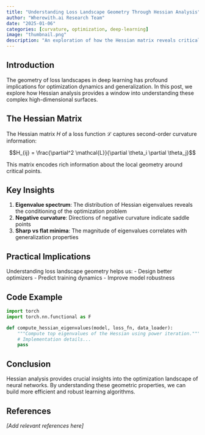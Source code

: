 ```yaml
---
title: "Understanding Loss Landscape Geometry Through Hessian Analysis"
author: "Wherewith.ai Research Team"
date: "2025-01-06"
categories: [curvature, optimization, deep-learning]
image: "thumbnail.png"
description: "An exploration of how the Hessian matrix reveals critical insights about neural network optimization dynamics."
---
```


## Introduction

The geometry of loss landscapes in deep learning has profound implications for optimization dynamics and generalization. In this post, we explore how Hessian analysis provides a window into understanding these complex high-dimensional surfaces.

## The Hessian Matrix

The Hessian matrix $H$ of a loss function $\mathcal{L}$ captures second-order curvature information:

$$H_{ij} = \frac{\partial^2 \mathcal{L}}{\partial \theta_i \partial \theta_j}$$

This matrix encodes rich information about the local geometry around critical points.

## Key Insights

1. **Eigenvalue spectrum**: The distribution of Hessian eigenvalues reveals the conditioning of the optimization problem
2. **Negative curvature**: Directions of negative curvature indicate saddle points
3. **Sharp vs flat minima**: The magnitude of eigenvalues correlates with generalization properties

## Practical Implications

Understanding loss landscape geometry helps us:
- Design better optimizers
- Predict training dynamics
- Improve model robustness

## Code Example

```python
import torch
import torch.nn.functional as F

def compute_hessian_eigenvalues(model, loss_fn, data_loader):
    """Compute top eigenvalues of the Hessian using power iteration."""
    # Implementation details...
    pass
```

## Conclusion

Hessian analysis provides crucial insights into the optimization landscape of neural networks. By understanding these geometric properties, we can build more efficient and robust learning algorithms.

## References

*[Add relevant references here]*